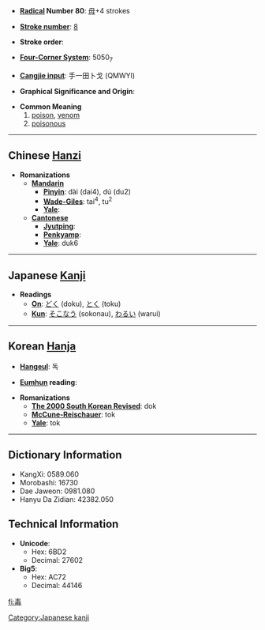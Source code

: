 * '''[[Wiktionary:Chinese radical index| Radical]] Number 80''': [[Wiktionary:Chinese radical index 毋|毋]]+4 strokes

* '''[[Wiktionary:Chinese total strokes index|Stroke number]]''': [[Wiktionary:Chinese total strokes index 8|8]]

* '''Stroke order''': 

* '''[[Wiktionary:Chinese four corner index|Four-Corner System]]''': 5050<sub>7</sub>

* '''[[Wiktionary:Chinese Cangjie index|Cangjie input]]''': 手一田卜戈 (QMWYI)

* '''Graphical Significance and Origin''': 

* '''Common Meaning'''
*#[[poison]], [[venom]]
*# [[poisonous]]


----

== Chinese [[Hanzi]] ==

* '''Romanizations'''
** '''[[Mandarin]]'''
*** '''[[Pinyin]]''': dài (dai4), dú (du2)
*** '''[[Wade-Giles]]''': tai<sup>4</sup>, tu<sup>2</sup>
*** '''[[Yale]]''': 
** '''[[Cantonese]]'''
*** '''[[Jyutping]]''':
*** '''[[Penkyamp]]''': 
*** '''[[Yale]]''': duk6


----

== Japanese [[Kanji]] ==

* '''Readings'''
** '''[[On]]''': [[どく]] (doku), [[とく]] (toku)
** '''[[Kun]]''': [[そこなう]] (sokonau), [[わるい]] (warui)


----

== Korean [[Hanja]] ==

* '''[[Hangeul]]''': 독

* '''[[Eumhun]] reading''': 

* '''Romanizations'''
** '''[[The 2000 South Korean Revised Romanization|The 2000 South Korean Revised]]''': dok
** '''[[McCune-Reischauer]]''': tok
** '''[[Yale]]''': tok

----

== Dictionary Information ==

* KangXi: 0589.060
* Morobashi: 16730
* Dae Jaweon: 0981.080
* Hanyu Da Zidian: 42382.050

== Technical Information ==

* '''Unicode''':
** Hex: 6BD2
** Decimal: 27602
* '''Big5''':
** Hex: AC72
** Decimal: 44146

[[Category:Japanese kanji]]

[[fi:毒]]